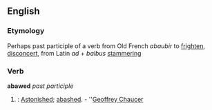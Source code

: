 ==English==

===Etymology===
Perhaps past participle of a verb from Old French ''abaubir'' to [[frighten]], [[disconcert]], from Latin ''ad'' + ''balbus'' [[stammering]]

===Verb===
'''abawed'''  ''past participle''

# {{obsolete}}: [[astonished|Astonished]]; [[abashed]]. - ''[[w:Geoffrey Chaucer|Geoffrey Chaucer]]